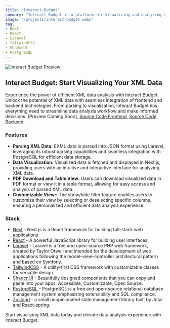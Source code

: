 ```yaml
---
title: "Interact-Budget"
summary: "Interact Budget is a platform for visualizing and analyzing XML data with ease and efficiency. Powered by Next.js, Tailwind CSS, ShadcnUI for frontend, and Laravel and PostgreSQL for backend, Interact Budget provides a seamless experience for users to parse, visualize, and analyze XML data effortlessly."
image: "/projects/interact-budget.webp"
tag: 
- Next
- React
- Laravel
- TailwindCSS
- ShadcnUI
- PostgreSQL
---
```

![Interact Budget Preview](/projects/interact-budget.webp)

## Interact Budget: Start Visualizing Your XML Data
Experience the power of efficient XML data analysis with Interact Budget. Unlock the potential of  XML data with seamless integration of frontend and backend technologies. From parsing to visualization, Interact Budget has everything need to streamline data analysis workflow and make informed decisions.
[Preview Coming Soon], [Source Code Frontend](https://github.com/bforbilly24/final-project-nextjs-frontend-app), [Source Code Backend](https://github.com/bforbilly24/final-project-laravel-frontend-app).

### Features
- **Parsing XML Data:** EXML data is parsed into JSON format using Laravel, leveraging its robust parsing capabilities and seamless integration with PostgreSQL for efficient data storage.
- **Data Visualization:** Visualized data is fetched and displayed in Next.js, providing users with an intuitive and interactive interface for analyzing XML data.
- **PDF Download and Table View:** Users can download visualized data in PDF format or view it in a table format, allowing for easy access and analysis of parsed XML data.
- **Customizable View::** The show/hide filter feature enables users to customize their view by selecting or deselecting specific columns, ensuring a personalized and efficient data analysis experience.

### Stack
- [Next](https://nextjs.org) - Next.js is a React framework for building full-stack web applications
- [React](https://react.dev) - A powerful JavaScript library for building user interfaces.
- [Laravel](https://laravel.com) - Laravel is a free and open-source PHP web framework, created by Taylor Otwell and intended for the development of web applications following the model–view–controller architectural pattern and based on Symfony.
- [TailwindCSS](https://tailwindcss.com) - A utility-first CSS framework with customizable classes for versatile design.
- [ShadcnUI](https://ui.shadcn.com/) - Beautifully designed components that you can copy and paste into your apps. Accessible, Customizable, Open Source.
- [PostgreSQL](https://www.postgresql.org) - PostgreSQL is a free and open-source relational database management system emphasizing extensibility and SQL compliance.
- [Zustand](https://zustand-demo.pmnd.rs) - a small unopinionated state management library built by Jotai and React-spring.

 Start visualizing XML data today and elevate data analysis experience with Interact Budget.
